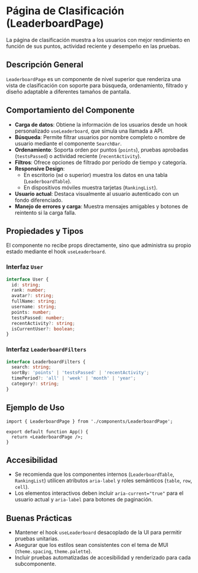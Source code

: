 # Página de Clasificación (LeaderboardPage)

La página de clasificación muestra a los usuarios con mejor rendimiento en función de sus puntos, actividad reciente y desempeño en las pruebas.

## Descripción General

`LeaderboardPage` es un componente de nivel superior que renderiza una vista de clasificación con soporte para búsqueda, ordenamiento, filtrado y diseño adaptable a diferentes tamaños de pantalla.

## Comportamiento del Componente

- **Carga de datos**: Obtiene la información de los usuarios desde un hook personalizado `useLeaderboard`, que simula una llamada a API.
- **Búsqueda**: Permite filtrar usuarios por nombre completo o nombre de usuario mediante el componente `SearchBar`.
- **Ordenamiento**: Soporta orden por puntos (`points`), pruebas aprobadas (`testsPassed`) o actividad reciente (`recentActivity`).
- **Filtros**: Ofrece opciones de filtrado por período de tiempo y categoría.
- **Responsive Design**: 
  - En escritorio (`md` o superior) muestra los datos en una tabla (`LeaderboardTable`).
  - En dispositivos móviles muestra tarjetas (`RankingList`).
- **Usuario actual**: Destaca visualmente al usuario autenticado con un fondo diferenciado.
- **Manejo de errores y carga**: Muestra mensajes amigables y botones de reintento si la carga falla.

## Propiedades y Tipos

El componente no recibe props directamente, sino que administra su propio estado mediante el hook `useLeaderboard`.

### Interfaz `User`

```typescript
interface User {
  id: string;
  rank: number;
  avatar?: string;
  fullName: string;
  username: string;
  points: number;
  testsPassed: number;
  recentActivity?: string;
  isCurrentUser?: boolean;
}
```

### Interfaz `LeaderboardFilters`

```typescript
interface LeaderboardFilters {
  search: string;
  sortBy: 'points' | 'testsPassed' | 'recentActivity';
  timePeriod?: 'all' | 'week' | 'month' | 'year';
  category?: string;
}
```

## Ejemplo de Uso

```tsx
import { LeaderboardPage } from './components/LeaderboardPage';

export default function App() {
  return <LeaderboardPage />;
}
```

## Accesibilidad

- Se recomienda que los componentes internos (`LeaderboardTable`, `RankingList`) utilicen atributos `aria-label` y roles semánticos (`table`, `row`, `cell`).
- Los elementos interactivos deben incluir `aria-current="true"` para el usuario actual y `aria-label` para botones de paginación.

## Buenas Prácticas

- Mantener el hook `useLeaderboard` desacoplado de la UI para permitir pruebas unitarias.
- Asegurar que los estilos sean consistentes con el tema de MUI (`theme.spacing`, `theme.palette`).
- Incluir pruebas automatizadas de accesibilidad y renderizado para cada subcomponente.
